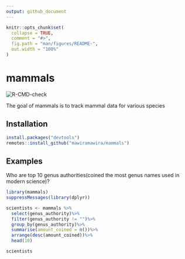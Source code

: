 ```yaml
---
output: github_document
---
```


<!-- README.md is generated from README.Rmd. Please edit that file -->

```r
knitr::opts_chunk$set(
  collapse = TRUE,
  comment = "#>",
  fig.path = "man/figures/README-",
  out.width = "100%"
)
```

# mammals

<!-- badges: start -->
![R-CMD-check](https://github.com/mawiramawira/mammals/workflows/R-CMD-check/badge.svg)
<!-- badges: end -->

The goal of mammals is to track mammal data for various species

## Installation

``` r
install.packages("devtools")
remotes::install_github("mawiramawira/mammals")
```

## Examples

Who are top 10 genus authorities(coined the most genus names used in modern science)?

```r
library(mammals)
suppressMessages(library(dplyr))

scientists <- mammals %>%
  select(genus_authority)%>%
  filter(genus_authority != "")%>%
  group_by(genus_authority)%>%
  summarise(amount_coined = n())%>%
  arrange(desc(amount_coined))%>%
  head(10)

scientists
```
